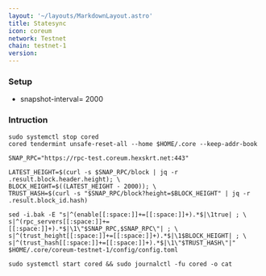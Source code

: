 ```yaml
---
layout: '~/layouts/MarkdownLayout.astro'
title: Statesync
icon: coreum
network: Testnet
chain: testnet-1
version: 
---
```

### Setup

- snapshot-interval= 2000

### Intruction

```
sudo systemctl stop cored
cored tendermint unsafe-reset-all --home $HOME/.core --keep-addr-book

SNAP_RPC="https://rpc-test.coreum.hexskrt.net:443"

LATEST_HEIGHT=$(curl -s $SNAP_RPC/block | jq -r .result.block.header.height); \
BLOCK_HEIGHT=$((LATEST_HEIGHT - 2000)); \
TRUST_HASH=$(curl -s "$SNAP_RPC/block?height=$BLOCK_HEIGHT" | jq -r .result.block_id.hash)

sed -i.bak -E "s|^(enable[[:space:]]+=[[:space:]]+).*$|\1true| ; \
s|^(rpc_servers[[:space:]]+=[[:space:]]+).*$|\1\"$SNAP_RPC,$SNAP_RPC\"| ; \
s|^(trust_height[[:space:]]+=[[:space:]]+).*$|\1$BLOCK_HEIGHT| ; \
s|^(trust_hash[[:space:]]+=[[:space:]]+).*$|\1\"$TRUST_HASH\"|" $HOME/.core/coreum-testnet-1/config/config.toml

sudo systemctl start cored && sudo journalctl -fu cored -o cat
```